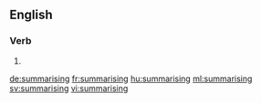 
==English==

===Verb===
{{head|en|present participle}}

# {{present participle of|summarise|lang=en}}

[[de:summarising]]
[[fr:summarising]]
[[hu:summarising]]
[[ml:summarising]]
[[sv:summarising]]
[[vi:summarising]]